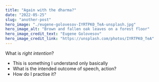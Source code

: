 ```yaml
---
title: "Again with the dharma?"
date: "2022-05-25"
slug: "another-post"
hero_image: "./eugene-golovesov-IYRTPK0_TeA-unsplash.jpg"
hero_image_alt: "Brown and fallen oak leaves on a forest floor"
hero_image_credit_text: "Eugene Golovesov"
hero_image_credit_link: "https://unsplash.com/photos/IYRTPK0_TeA"
---
```


What is *right intention*?

* This is something I understand only basically
* What is the intended outcome of speech, action?
* How do I practise it?